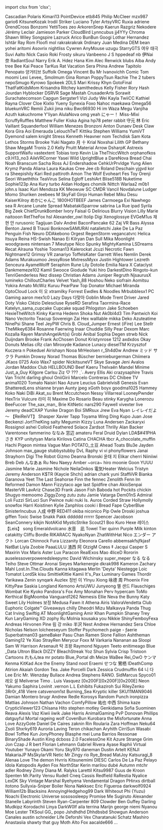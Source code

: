 ﻿import clsx from 'clsx';


<!-- Reminder that not only HTML chars have to be escaped, MDX chars also need to be (such as a space followed by an underscore). -->
<Patronelt k="0" ias="0" sp="0" >Cascadian</Patronelt> <Patronelt k="0" ias="1" sp="0" >Polaris</Patronelt> <Patronelt k="0" ias="1" sp="0" >Kimari13</Patronelt> <Patronelt k="0" ias="1" sp="0" >PointDevice</Patronelt> <Patronelt k="0" ias="1" sp="0" >etb845</Patronelt> 
<Patronelt k="0" ias="1" sp="0" >Philip McCleer</Patronelt> <Patronelt k="0" ias="1" sp="0" >mzx987</Patronelt> <Patronelt k="0" ias="0" sp="0" >gario6</Patronelt> <Patronelt k="0" ias="1" sp="0" >KitsuneKozak</Patronelt> <Patronelt k="0" ias="1" sp="0" >Irodil Striker</Patronelt> 
<Patronelt k="0" ias="1" sp="0" >Luciano Tyler</Patronelt> <Patronelt k="0" ias="1" sp="0" >ArtsyVRC</Patronelt> <Patronelt k="0" ias="0" sp="0" >Ruxia</Patronelt> <Patronelt k="0" ias="1" sp="0" >adriene</Patronelt> <Patronelt k="0" ias="0" sp="0" >OrendCross</Patronelt> 
<Patronelt k="0" ias="1" sp="0" >Bonzomi</Patronelt> <Patronelt k="0" ias="0" sp="0" >YettiToes</Patronelt> <Patronelt k="0" ias="0" sp="0" >zeo</Patronelt> <Patronelt k="0" ias="1" sp="0" >ArkorenSnep</Patronelt> <Patronelt k="0" ias="0" sp="0" >Kaerun</Patronelt> 
<Patronelt k="0" ias="1" sp="0" >Razgriz</Patronelt> <Patronelt k="0" ias="0" sp="0" >Nekodere</Patronelt> <Patronelt k="0" ias="1" sp="0" >Jérémy Leclair</Patronelt> <Patronelt k="0" ias="1" sp="0" >Jamieson Parker</Patronelt> <Patronelt k="0" ias="0" sp="0" >CloudBird</Patronelt> 
<Patronelt k="0" ias="0" sp="0" >Lynncubus</Patronelt> <Patronelt k="0" ias="1" sp="0" >jj4YYy</Patronelt> <Patronelt k="0" ias="0" sp="0" >Chroma</Patronelt> <Patronelt k="0" ias="1" sp="0" >Shawn Wiley</Patronelt> <Patronelt k="0" ias="1" sp="0" >Songspire</Patronelt> 
<Patronelt k="0" ias="1" sp="0" >Lazruck</Patronelt> <Patronelt k="0" ias="0" sp="0" >Arico</Patronelt> <Patronelt k="0" ias="1" sp="0" >BunBun</Patronelt> <Patronelt k="0" ias="1" sp="0" >Googi</Patronelt> <Patronelt k="0" ias="1" sp="0" >Lothar Hernandez</Patronelt> 
<Patronelt k="0" ias="1" sp="0" >Ishtãr</Patronelt> <Patronelt k="0" ias="1" sp="0" >Ray Rom</Patronelt> <Patronelt k="0" ias="0" sp="0" >Floofi</Patronelt> <Patronelt k="0" ias="1" sp="0" >mol</Patronelt> <Patronelt k="0" ias="1" sp="0" >rakrakrakrak</Patronelt> 
<Patronelt k="0" ias="1" sp="0" >0rdinary</Patronelt> <Patronelt k="0" ias="1" sp="0" >Juan Medina</Patronelt> <Patronelt k="0" ias="1" sp="0" >DEM bean</Patronelt> <Patronelt k="0" ias="1" sp="0" >yohei aritomi</Patronelt> <Patronelt k="0" ias="1" sp="0" >Asovrix</Patronelt> 
<Patronelt k="0" ias="1" sp="0" >nightliss</Patronelt> <Patronelt k="0" ias="0" sp="0" >Cywren</Patronelt> <Patronelt k="0" ias="1" sp="0" >AnyMouse</Patronelt> <Patronelt k="0" ias="1" sp="0" >uzugu</Patronelt> <Patronelt k="0" ias="1" sp="0" >StarryGTS</Patronelt> 
<Patronelt k="0" ias="1" sp="0" >여우 태극</Patronelt> <Patronelt k="0" ias="1" sp="0" >Suvi Aalto</Patronelt> <Patronelt k="0" ias="1" sp="0" >Nick</Patronelt> <Patronelt k="0" ias="1" sp="0" >Casio</Patronelt> <Patronelt k="0" ias="1" sp="0" >Roki</Patronelt> 
<Patronelt k="0" ias="0" sp="0" >Frosty</Patronelt> <Patronelt k="0" ias="1" sp="0" >sikuru</Patronelt> <Patronelt k="0" ias="1" sp="0" >Vanbeeno</Patronelt> <Patronelt k="0" ias="1" sp="0" >J S</Patronelt> <Patronelt k="0" ias="1" sp="0" >hppedeaf</Patronelt> 
<Patronelt k="0" ias="1" sp="0" >nb</Patronelt> <Patronelt k="0" ias="0" sp="0" >伊Nai 奈</Patronelt> <Patronelt k="0" ias="1" sp="0" >RadiantSoul</Patronelt> <Patronelt k="0" ias="1" sp="0" >Narry</Patronelt> <Patronelt k="0" ias="0" sp="0" >Erik A&#0046; Hdez</Patronelt> 
<Patronelt k="0" ias="1" sp="0" >Hana Kim</Patronelt> <Patronelt k="0" ias="1" sp="0" >Alec Renwick</Patronelt> <Patronelt k="0" ias="1" sp="0" >blubs</Patronelt> <Patronelt k="0" ias="1" sp="0" >Aiba</Patronelt> <Patronelt k="0" ias="1" sp="0" >Andy</Patronelt> 
<Patronelt k="0" ias="1" sp="0" >tree</Patronelt> <Patronelt k="0" ias="1" sp="0" >Bee</Patronelt> <Patronelt k="0" ias="0" sp="0" >Kai Peace</Patronelt> <Patronelt k="0" ias="1" sp="0" >TarKus</Patronelt> <Patronelt k="0" ias="1" sp="0" >Rat Vacation</Patronelt> 
<Patronelt k="0" ias="1" sp="0" >Sera Phina</Patronelt> <Patronelt k="0" ias="0" sp="0" >Andrew</Patronelt> <Patronelt k="0" ias="1" sp="0" >Tapitolo Penopato</Patronelt> <Patronelt k="0" ias="1" sp="0" >양거티브</Patronelt> <Patronelt k="0" ias="1" sp="0" >Suffolk</Patronelt> 
<Patronelt k="0" ias="1" sp="0" >Omega</Patronelt> <Patronelt k="0" ias="1" sp="0" >Vincent Bu</Patronelt> <Patronelt k="0" ias="1" sp="0" >Mr Ivanovichh</Patronelt> <Patronelt k="0" ias="1" sp="0" >Comic Tom</Patronelt> <Patronelt k="0" ias="1" sp="0" >moomi</Patronelt> 
<Patronelt k="0" ias="1" sp="0" >Lexi</Patronelt> <Patronelt k="0" ias="1" sp="0" >Levee&#0095;</Patronelt> <Patronelt k="0" ias="1" sp="0" >Smolmum</Patronelt> <Patronelt k="0" ias="1" sp="0" >Gina Roman</Patronelt> <Patronelt k="0" ias="0" sp="0" >PoppyTsun</Patronelt> 
<Patronelt k="0" ias="1" sp="0" >Rachie</Patronelt> <Patronelt k="0" ias="1" sp="0" >The 2 tubers</Patronelt> <Patronelt k="0" ias="1" sp="0" >nepoSmugo</Patronelt> <Patronelt k="0" ias="0" sp="0" >Kyrowo</Patronelt> <Patronelt k="0" ias="1" sp="0" >Spokeek</Patronelt> 
<Patronelt k="0" ias="1" sp="0" >2DLS</Patronelt> <Patronelt k="0" ias="1" sp="0" >Mari</Patronelt> <Patronelt k="0" ias="1" sp="0" >Krissy</Patronelt> <Patronelt k="0" ias="1" sp="0" >Khyn</Patronelt> <Patronelt k="0" ias="0" sp="0" >GotoFinal</Patronelt> 
<Patronelt k="0" ias="1" sp="0" >ThatFatKidsMom</Patronelt> <Patronelt k="0" ias="1" sp="0" >Krisandra Ritchey</Patronelt> <Patronelt k="0" ias="0" sp="0" >kamithedeus</Patronelt> <Patronelt k="0" ias="1" sp="0" >Kelly Fisher</Patronelt> <Patronelt k="0" ias="1" sp="0" >Rory</Patronelt> 
<Patronelt k="0" ias="1" sp="0" >Hash Jourdan</Patronelt> <Patronelt k="0" ias="1" sp="0" >Hyblocker</Patronelt> <Patronelt k="0" ias="1" sp="0" >DSRVR</Patronelt> <Patronelt k="0" ias="0" sp="0" >Sage Mastah</Patronelt> <Patronelt k="0" ias="1" sp="0" >CrusaderArts</Patronelt> 
<Patronelt k="0" ias="1" sp="0" >Sorawit Surachatecomson</Patronelt> <Patronelt k="0" ias="1" sp="0" >Capgun</Patronelt> <Patronelt k="0" ias="0" sp="0" >Sergster1</Patronelt> <Patronelt k="0" ias="1" sp="0" >Vizi</Patronelt> <Patronelt k="0" ias="0" sp="0" >Judy Wei</Patronelt> 
<Patronelt k="0" ias="1" sp="0" >Kayla</Patronelt> <Patronelt k="0" ias="1" sp="0" >TwiiCC</Patronelt> <Patronelt k="0" ias="1" sp="0" >Kathiel Rayna</Patronelt> <Patronelt k="0" ias="1" sp="0" >Clover Cloe</Patronelt> <Patronelt k="0" ias="1" sp="0" >Kixlio Yueny</Patronelt> 
<Patronelt k="0" ias="1" sp="0" >Synexia Foxo</Patronelt> <Patronelt k="0" ias="1" sp="0" >Nahoc</Patronelt> <Patronelt k="0" ias="1" sp="0" >maekawa</Patronelt> <Patronelt k="0" ias="1" sp="0" >Omega56</Patronelt> <Patronelt k="0" ias="1" sp="0" >bluekunVRC</Patronelt> 
<Patronelt k="0" ias="0" sp="0" >Remiii</Patronelt> <Patronelt k="0" ias="1" sp="0" >Zukii</Patronelt> <Patronelt k="0" ias="1" sp="0" >jima niku</Patronelt> <Patronelt k="0" ias="1" sp="0" >Bwc66930</Patronelt> <Patronelt k="0" ias="1" sp="0" >Hi im Waza</Patronelt> 
<Patronelt k="0" ias="1" sp="0" >Megu</Patronelt> <Patronelt k="0" ias="1" sp="0" >Vanjiha</Patronelt> <Patronelt k="0" ias="1" sp="0" >Azuth</Patronelt> <Patronelt k="0" ias="1" sp="0" >kakuchrome</Patronelt> <Patronelt k="0" ias="1" sp="0" >Y&#0039;liyan</Patronelt> 
<Patronelt k="0" ias="1" sp="0" >AlulaNova</Patronelt> <Patronelt k="0" ias="0" sp="0" >omg yeah</Patronelt> <Patronelt k="0" ias="1" sp="0" >にゃー！</Patronelt> <Patronelt k="0" ias="1" sp="0" >Miss&#0045;Mixi</Patronelt> <Patronelt k="0" ias="1" sp="0" >ScruffyRuffles</Patronelt> 
<Patronelt k="0" ias="0" sp="0" >Matthew Fuller</Patronelt> <Patronelt k="0" ias="1" sp="0" >Kiska Agina</Patronelt> <Patronelt k="0" ias="1" sp="0" >hp78</Patronelt> <Patronelt k="0" ias="1" sp="0" >peter rabbit</Patronelt> <Patronelt k="0" ias="1" sp="0" >守元 林</Patronelt> 
<Patronelt k="0" ias="0" sp="0" >Eric Vaillant</Patronelt> <Patronelt k="0" ias="1" sp="0" >Squanderfool</Patronelt> <Patronelt k="0" ias="0" sp="0" >William Menezes Bronzoni</Patronelt> <Patronelt k="0" ias="1" sp="0" >Anton Dunaev</Patronelt> <Patronelt k="0" ias="1" sp="0" >Desk Claw</Patronelt> 
<Patronelt k="0" ias="0" sp="0" >Kora Gira</Patronelt> <Patronelt k="0" ias="1" sp="0" >Aoi Emerauda</Patronelt> <Patronelt k="0" ias="1" sp="0" >LelouchTwT</Patronelt> <Patronelt k="0" ias="1" sp="0" >Kittiku</Patronelt> <Patronelt k="0" ias="1" sp="0" >Stephen Williams</Patronelt> 
<Patronelt k="0" ias="0" sp="0" >YumiVT</Patronelt> <Patronelt k="0" ias="0" sp="0" >Dyemond</Patronelt> <Patronelt k="0" ias="0" sp="0" >salem knight</Patronelt> <Patronelt k="0" ias="0" sp="0" >Stress</Patronelt> <Patronelt k="0" ias="1" sp="0" >Kenneth Heavner</Patronelt> 
<Patronelt k="0" ias="1" sp="0" >nom</Patronelt> <Patronelt k="0" ias="1" sp="0" >Techdisk</Patronelt> <Patronelt k="0" ias="0" sp="0" >Sam</Patronelt> <Patronelt k="0" ias="1" sp="0" >Kota</Patronelt> <Patronelt k="0" ias="0" sp="0" >Lethos Storms</Patronelt> 
<Patronelt k="0" ias="1" sp="0" >Brooke</Patronelt> <Patronelt k="0" ias="1" sp="0" >Yuki Nagato</Patronelt> <Patronelt k="0" ias="0" sp="0" >月 十</Patronelt> <Patronelt k="0" ias="0" sp="0" >Krial</Patronelt> <Patronelt k="0" ias="0" sp="0" >Noxshai</Patronelt> 
<Patronelt k="0" ias="0" sp="0" >Lilith GP</Patronelt> <Patronelt k="0" ias="1" sp="0" >Bethany Shaw</Patronelt> <Patronelt k="0" ias="1" sp="0" >MegaM</Patronelt> <Patronelt k="0" ias="0" sp="0" >Tronis 2&#0046;0</Patronelt> <Patronelt k="0" ias="1" sp="0" >Kelly Pruitt</Patronelt> 
<Patronelt k="0" ias="1" sp="0" >Material Arrow</Patronelt> <Patronelt k="0" ias="1" sp="0" >DsharpK</Patronelt> <Patronelt k="0" ias="0" sp="0" >Astrexis</Patronelt> <Patronelt k="0" ias="1" sp="0" >SupportWaifu</Patronelt> <Patronelt k="0" ias="0" sp="0" >vastextent</Patronelt> 
<Patronelt k="0" ias="1" sp="0" >Tobias torp</Patronelt> <Patronelt k="0" ias="1" sp="0" >Kevin</Patronelt> <Patronelt k="0" ias="0" sp="0" >Lia</Patronelt> <Patronelt k="0" ias="1" sp="0" >TheThiccWitch</Patronelt> <Patronelt k="0" ias="1" sp="0" >orphanofkos</Patronelt> 
<Patronelt k="0" ias="1" sp="0" >c9&#0046;H13&#0095;no3</Patronelt> <Patronelt k="0" ias="1" sp="0" >AileVRCorner</Patronelt> <Patronelt k="0" ias="1" sp="0" >Yasei Wild</Patronelt> <Patronelt k="0" ias="0" sp="0" >UprightBlue</Patronelt> <Patronelt k="0" ias="1" sp="0" >a</Patronelt> 
<Patronelt k="0" ias="1" sp="0" >DareNova</Patronelt> <Patronelt k="0" ias="1" sp="0" >Bread Chai</Patronelt> <Patronelt k="0" ias="0" sp="0" >Noah Branscum</Patronelt> <Patronelt k="0" ias="1" sp="0" >Sacha Ross</Patronelt> <Patronelt k="0" ias="0" sp="0" >AJ</Patronelt> 
<Patronelt k="0" ias="1" sp="0" >Endershadow</Patronelt> <Patronelt k="0" ias="1" sp="0" >CehkUrPrvldge</Patronelt> <Patronelt k="0" ias="0" sp="0" >Yung Alien</Patronelt> <Patronelt k="0" ias="1" sp="0" >Krymz Panda</Patronelt> <Patronelt k="0" ias="1" sp="0" >Aliana</Patronelt> 
<Patronelt k="0" ias="0" sp="0" >Laura Kaukas</Patronelt> <Patronelt k="0" ias="0" sp="0" >Cree Jee</Patronelt> <Patronelt k="0" ias="1" sp="0" >cb</Patronelt> <Patronelt k="0" ias="1" sp="0" >Roland Deschain</Patronelt> <Patronelt k="0" ias="0" sp="0" >yjgvd</Patronelt> 
<Patronelt k="0" ias="0" sp="0" >kor ra</Patronelt> <Patronelt k="0" ias="1" sp="0" >Sheepishily</Patronelt> <Patronelt k="0" ias="1" sp="0" >Kari Red</Patronelt> <Patronelt k="0" ias="0" sp="0" >pattiroth</Patronelt> <Patronelt k="0" ias="1" sp="0" >Amon The Wolf</Patronelt> 
<Patronelt k="0" ias="1" sp="0" >Evoheart</Patronelt> <Patronelt k="0" ias="1" sp="0" >Fes Toy</Patronelt> <Patronelt k="0" ias="0" sp="0" >Orenji</Patronelt> <Patronelt k="0" ias="0" sp="0" >Seori</Patronelt> <Patronelt k="0" ias="0" sp="0" >Wraeththix</Patronelt> 
<Patronelt k="0" ias="0" sp="0" >TeaVirus</Patronelt> <Patronelt k="0" ias="1" sp="0" >Selina Egloff</Patronelt> <Patronelt k="0" ias="0" sp="0" >LeshiArt</Patronelt> <Patronelt k="0" ias="1" sp="0" >Blise518B</Patronelt> <Patronelt k="0" ias="0" sp="0" >Nuketime</Patronelt> 
<Patronelt k="0" ias="1" sp="0" >Sophie123p</Patronelt> <Patronelt k="0" ias="1" sp="0" >Ana Kury</Patronelt> <Patronelt k="0" ias="1" sp="0" >turbo</Patronelt> <Patronelt k="0" ias="1" sp="0" >Aidan Hodges</Patronelt> <Patronelt k="0" ias="1" sp="0" >chomilk</Patronelt> 
<Patronelt k="0" ias="1" sp="0" >Nittch</Patronelt> <Patronelt k="0" ias="0" sp="0" >Warlaa2</Patronelt> <Patronelt k="0" ias="0" sp="0" >m0b1</Patronelt> <Patronelt k="0" ias="1" sp="0" >john&#0046;s</Patronelt> <Patronelt k="0" ias="1" sp="0" >Isaac Kuri Mendoza</Patronelt> 
<Patronelt k="0" ias="0" sp="0" >KK</Patronelt> <Patronelt k="0" ias="0" sp="0" >Meowuw SC</Patronelt> <Patronelt k="0" ias="1" sp="0" >CMDR Vancil</Patronelt> <Patronelt k="0" ias="1" sp="0" >Novdalune</Patronelt> <Patronelt k="0" ias="1" sp="0" >Ludger</Patronelt> 
<Patronelt k="0" ias="1" sp="0" >Momo Shuriken</Patronelt> <Patronelt k="0" ias="0" sp="0" >zeebees</Patronelt> <Patronelt k="0" ias="1" sp="0" >M</Patronelt> <Patronelt k="0" ias="1" sp="0" >SkyFall</Patronelt> <Patronelt k="0" ias="1" sp="0" >Ginjo</Patronelt> 
<Patronelt k="0" ias="1" sp="0" >Human Rebel</Patronelt> <Patronelt k="0" ias="1" sp="0" >Miku Desu</Patronelt> <Patronelt k="0" ias="1" sp="0" >KaiserKilroy</Patronelt> <Patronelt k="0" ias="0" sp="0" >めかにゃんこ</Patronelt> <Patronelt k="0" ias="0" sp="0" >1800HOTBEEF</Patronelt> 
<Patronelt k="0" ias="1" sp="0" >James Carmoega</Patronelt> <Patronelt k="0" ias="1" sp="0" >Exi Nawhego</Patronelt> <Patronelt k="0" ias="1" sp="0" >sea R</Patronelt> <Patronelt k="0" ias="0" sp="0" >Arcane</Patronelt> <Patronelt k="0" ias="1" sp="0" >Lunate Spread</Patronelt> 
<Patronelt k="0" ias="1" sp="0" >MabatakiSparrow</Patronelt> <Patronelt k="0" ias="1" sp="0" >sabrina La Rue</Patronelt> <Patronelt k="0" ias="1" sp="0" >ipad</Patronelt> <Patronelt k="0" ias="1" sp="0" >Syrila</Patronelt> <Patronelt k="0" ias="1" sp="0" >Big Zeek</Patronelt> 
<Patronelt k="0" ias="1" sp="0" >ChiefDrunkBomber</Patronelt> <Patronelt k="0" ias="1" sp="0" >Ivory</Patronelt> <Patronelt k="0" ias="0" sp="0" >Faisal G</Patronelt> <Patronelt k="0" ias="1" sp="0" >Delirious</Patronelt> <Patronelt k="0" ias="1" sp="0" >Blurry Vision</Patronelt> 
<Patronelt k="0" ias="0" sp="0" >Lilly Marie</Patronelt> <Patronelt k="0" ias="1" sp="0" >naitooon</Patronelt> <Patronelt k="0" ias="1" sp="0" >RetTheFox</Patronelt> <Patronelt k="0" ias="1" sp="0" >hsl</Patronelt> <Patronelt k="0" ias="1" sp="0" >Alexander&#0095;owl</Patronelt> 
<Patronelt k="0" ias="0" sp="0" >Itolip</Patronelt> <Patronelt k="0" ias="1" sp="0" >Digi</Patronelt> <Patronelt k="0" ias="1" sp="0" >Xenoglossye</Patronelt> <Patronelt k="0" ias="0" sp="0" >EVGeM1us</Patronelt> <Patronelt k="0" ias="1" sp="0" >재현 안</Patronelt> 
<Patronelt k="0" ias="1" sp="0" >rurusonic</Patronelt> <Patronelt k="0" ias="1" sp="0" >Tagijuan</Patronelt> <Patronelt k="0" ias="0" sp="0" >Dalv Andrei</Patronelt> <Patronelt k="0" ias="1" sp="0" >BaconPancake 62</Patronelt> <Patronelt k="0" ias="0" sp="0" >Zaj VR</Patronelt> 
<Patronelt k="0" ias="1" sp="0" >Bass</Patronelt> <Patronelt k="0" ias="1" sp="0" >Alyssa Benton</Patronelt> <Patronelt k="0" ias="1" sp="0" >Jared B Trausi</Patronelt> <Patronelt k="0" ias="1" sp="0" >BonknowSAMURAI</Patronelt> <Patronelt k="0" ias="0" sp="0" >natalietchi</Patronelt> 
<Patronelt k="0" ias="1" sp="0" >Jake De La Paz</Patronelt> <Patronelt k="0" ias="1" sp="0" >Penguin Fish</Patronelt> <Patronelt k="0" ias="1" sp="0" >Neuro</Patronelt> <Patronelt k="0" ias="1" sp="0" >DDAkebono</Patronelt> <Patronelt k="0" ias="0" sp="0" >Orgest</Patronelt> 
<Patronelt k="0" ias="1" sp="0" >RegenStorm</Patronelt> <Patronelt k="0" ias="1" sp="0" >vegancatvrc</Patronelt> <Patronelt k="0" ias="1" sp="0" >Helica Itsuya</Patronelt> <Patronelt k="0" ias="0" sp="0" >Reina</Patronelt> <Patronelt k="0" ias="0" sp="0" >HS&#0045;Swish</Patronelt> 
<Patronelt k="0" ias="0" sp="0" >Nanao Ei</Patronelt> <Patronelt k="0" ias="1" sp="0" >Kilryan</Patronelt> <Patronelt k="0" ias="0" sp="0" >Dan Sull</Patronelt> <Patronelt k="0" ias="1" sp="0" >Mika Moonlight</Patronelt> <Patronelt k="0" ias="0" sp="0" >woodgraves</Patronelt> 
<Patronelt k="0" ias="1" sp="0" >nintensan 7</Patronelt> <Patronelt k="0" ias="0" sp="0" >Mieutype Nico</Patronelt> <Patronelt k="0" ias="0" sp="0" >Spunky</Patronelt> <Patronelt k="0" ias="1" sp="0" >MightyKamina</Patronelt> <Patronelt k="0" ias="1" sp="0" >LSDreams</Patronelt> 
<Patronelt k="0" ias="0" sp="0" >Recat</Patronelt> <Patronelt k="0" ias="1" sp="0" >Alrauna</Patronelt> <Patronelt k="0" ias="1" sp="0" >Yoshie</Patronelt> <Patronelt k="0" ias="1" sp="0" >Tooman13</Patronelt> <Patronelt k="0" ias="1" sp="0" >Kalerockat</Patronelt> 
<Patronelt k="0" ias="1" sp="0" >Jcuzi</Patronelt> <Patronelt k="0" ias="1" sp="0" >Necrotic Fawn</Patronelt> <Patronelt k="0" ias="1" sp="0" >Nightmare12</Patronelt> <Patronelt k="0" ias="1" sp="0" >Grimsy VR</Patronelt> <Patronelt k="0" ias="1" sp="0" >zanariyo</Patronelt> 
<Patronelt k="0" ias="1" sp="0" >ToffelsKater</Patronelt> <Patronelt k="0" ias="0" sp="0" >Garrett Wies</Patronelt> <Patronelt k="0" ias="1" sp="0" >Nemlin</Patronelt> <Patronelt k="0" ias="1" sp="0" >Derek Adams</Patronelt> <Patronelt k="0" ias="1" sp="0" >Murakuumoo</Patronelt> 
<Patronelt k="0" ias="0" sp="0" >JessyRose</Patronelt> <Patronelt k="0" ias="0" sp="0" >MxtressMyxx</Patronelt> <Patronelt k="0" ias="1" sp="0" >Justin Hightower</Patronelt> <Patronelt k="0" ias="0" sp="0" >Lezreth Senceura</Patronelt> <Patronelt k="0" ias="1" sp="0" >AyameWolff</Patronelt> 
<Patronelt k="0" ias="0" sp="0" >Seraphim Rune</Patronelt> <Patronelt k="0" ias="0" sp="0" >Lily</Patronelt> <Patronelt k="0" ias="1" sp="0" >Dotolie</Patronelt> <Patronelt k="0" ias="1" sp="0" >Emilia</Patronelt> <Patronelt k="0" ias="1" sp="0" >Nara X</Patronelt> 
<Patronelt k="0" ias="1" sp="0" >Cataclyst</Patronelt> <Patronelt k="0" ias="0" sp="0" >Dankmemeze102 Kamil</Patronelt> <Patronelt k="0" ias="1" sp="0" >Swooce</Patronelt> <Patronelt k="0" ias="0" sp="0" >Giodude</Patronelt> <Patronelt k="0" ias="1" sp="0" >Yuki hiro</Patronelt> 
<Patronelt k="0" ias="1" sp="0" >DarkestDino</Patronelt> <Patronelt k="0" ias="1" sp="0" >Ringoto&#0045;kun</Patronelt> <Patronelt k="0" ias="1" sp="0" >TenriGenderless</Patronelt> <Patronelt k="0" ias="1" sp="0" >Nez</Patronelt> <Patronelt k="0" ias="0" sp="0" >dissep</Patronelt> 
<Patronelt k="0" ias="1" sp="0" >Christian Adams</Patronelt> <Patronelt k="0" ias="0" sp="0" >Juniper Regruth</Patronelt> <Patronelt k="0" ias="0" sp="0" >NjsaurusX</Patronelt> <Patronelt k="0" ias="1" sp="0" >lumineko</Patronelt> <Patronelt k="0" ias="1" sp="0" >ChilloutCharles</Patronelt> 
<Patronelt k="0" ias="0" sp="0" >Velvet</Patronelt> <Patronelt k="0" ias="1" sp="0" >Yash&#0095;88</Patronelt> <Patronelt k="0" ias="0" sp="0" >Hoshou Neko</Patronelt> <Patronelt k="0" ias="0" sp="0" >siofrain</Patronelt> <Patronelt k="0" ias="1" sp="0" >Aomitsu</Patronelt> 
<Patronelt k="0" ias="0" sp="0" >Yokira Amato</Patronelt> <Patronelt k="0" ias="1" sp="0" >McWiz</Patronelt> <Patronelt k="0" ias="1" sp="0" >Kuruu</Patronelt> <Patronelt k="0" ias="1" sp="0" >PearPaw</Patronelt> <Patronelt k="0" ias="0" sp="0" >Top Donator</Patronelt> 
<Patronelt k="0" ias="1" sp="0" >Michael Miranda</Patronelt> <Patronelt k="0" ias="0" sp="0" >OptoCloud</Patronelt> <Patronelt k="0" ias="1" sp="0" >Lock</Patronelt> <Patronelt k="0" ias="1" sp="0" >이 오</Patronelt> <Patronelt k="0" ias="0" sp="0" >xtramilky</Patronelt> 
<Patronelt k="0" ias="0" sp="0" >Forrest</Patronelt> <Patronelt k="0" ias="1" sp="0" >Ewdles &#0038; Noodles</Patronelt> <Patronelt k="0" ias="1" sp="0" >Mrbubblesx1 PC Gaming</Patronelt> <Patronelt k="0" ias="1" sp="0" >aaron</Patronelt> <Patronelt k="0" ias="0" sp="0" >mex1c0</Patronelt> 
<Patronelt k="0" ias="1" sp="0" >Lazy Days</Patronelt> <Patronelt k="0" ias="1" sp="0" >다맞아</Patronelt> <Patronelt k="0" ias="0" sp="0" >Goblin Mode</Patronelt> <Patronelt k="0" ias="0" sp="0" >Trent Driver</Patronelt> <Patronelt k="0" ias="0" sp="0" >Jared Doty</Patronelt> 
<Patronelt k="0" ias="1" sp="0" >Visko</Patronelt> <Patronelt k="0" ias="0" sp="0" >Clézio Delescluse</Patronelt> <Patronelt k="0" ias="0" sp="0" >RyseRD</Patronelt> <Patronelt k="0" ias="0" sp="0" >Serafina Taormina&#0045;Race</Patronelt> <Patronelt k="0" ias="1" sp="0" >Katelyn&#0095;sama&#0095;cupcake Cupcake squad</Patronelt> 
<Patronelt k="0" ias="0" sp="0" >Phlogston</Patronelt> <Patronelt k="0" ias="0" sp="0" >Jake Schoeben</Patronelt> <Patronelt k="0" ias="0" sp="0" >HexieTheWitch</Patronelt> <Patronelt k="0" ias="1" sp="0" >Kinky Karma</Patronelt> <Patronelt k="0" ias="0" sp="0" >Hedenn</Patronelt> 
<Patronelt k="0" ias="1" sp="0" >Shoka Nut</Patronelt> <Patronelt k="0" ias="0" sp="0" >Ak0bl4d3</Patronelt> <Patronelt k="0" ias="1" sp="0" >Tim Pantwich</Patronelt> <Patronelt k="0" ias="1" sp="0" >Koi Nano</Patronelt> <Patronelt k="0" ias="0" sp="0" >Vectorito</Patronelt> 
<Patronelt k="0" ias="0" sp="0" >Teacup Sovereign</Patronelt> <Patronelt k="0" ias="1" sp="0" >Zai Hex</Patronelt> <Patronelt k="0" ias="0" sp="0" >walllable</Patronelt> <Patronelt k="0" ias="0" sp="0" >mikka</Patronelt> <Patronelt k="0" ias="1" sp="0" >Deko</Patronelt> 
<Patronelt k="0" ias="1" sp="0" >Azuteatime</Patronelt> <Patronelt k="0" ias="0" sp="0" >NinePsi</Patronelt> <Patronelt k="0" ias="1" sp="0" >Shane Teel</Patronelt> <Patronelt k="0" ias="1" sp="0" >JeyPW</Patronelt> <Patronelt k="0" ias="1" sp="0" >Chris B&#0046;</Patronelt> 
<Patronelt k="0" ias="1" sp="0" >Cloud&#0095;Jumper</Patronelt> <Patronelt k="0" ias="1" sp="0" >Ernest &#0040;iFire&#0041; Lee</Patronelt> <Patronelt k="0" ias="0" sp="0" >Stellr</Patronelt> <Patronelt k="0" ias="1" sp="0" >TheMikey6384</Patronelt> <Patronelt k="0" ias="0" sp="0" >Rosanne Faerwing</Patronelt> 
<Patronelt k="0" ias="1" sp="0" >Inaar</Patronelt> <Patronelt k="0" ias="0" sp="0" >Chuddie</Patronelt> <Patronelt k="0" ias="0" sp="0" >Silly Pear</Patronelt> <Patronelt k="0" ias="0" sp="0" >Dexom</Patronelt> <Patronelt k="0" ias="0" sp="0" >Marc Kozalla</Patronelt> 
<Patronelt k="0" ias="0" sp="0" >Rayen</Patronelt> <Patronelt k="0" ias="1" sp="0" >MarshAngelArt&#0040;s&#0041;</Patronelt> <Patronelt k="0" ias="0" sp="0" >Grobi</Patronelt> <Patronelt k="0" ias="1" sp="0" >Anibal</Patronelt> <Patronelt k="0" ias="0" sp="0" >Sophia</Patronelt> 
<Patronelt k="0" ias="0" sp="0" >Degen</Patronelt> <Patronelt k="0" ias="0" sp="0" >strwb</Patronelt> <Patronelt k="0" ias="0" sp="0" >Nick Duijndam</Patronelt> <Patronelt k="0" ias="0" sp="0" >Brooke</Patronelt> <Patronelt k="0" ias="0" sp="0" >Frank</Patronelt> 
<Patronelt k="0" ias="1" sp="0" >AcChosen</Patronelt> <Patronelt k="0" ias="1" sp="0" >Donut</Patronelt> <Patronelt k="0" ias="0" sp="0" >Kristynrose 1212</Patronelt> <Patronelt k="0" ias="0" sp="0" >axdxdos</Patronelt> <Patronelt k="0" ias="0" sp="0" >Okay Donuts</Patronelt> 
<Patronelt k="0" ias="0" sp="0" >Melias</Patronelt> <Patronelt k="0" ias="0" sp="0" >cRz clan</Patronelt> <Patronelt k="0" ias="0" sp="0" >Miroxyde</Patronelt> <Patronelt k="0" ias="1" sp="0" >Kadance Lunacy</Patronelt> <Patronelt k="0" ias="0" sp="0" >dieselTM</Patronelt> 
<Patronelt k="0" ias="0" sp="0" >Krzysztof Kuczera</Patronelt> <Patronelt k="0" ias="1" sp="0" >n</Patronelt> <Patronelt k="0" ias="1" sp="0" >Pokeduel</Patronelt> <Patronelt k="0" ias="0" sp="0" >Airishayn</Patronelt> <Patronelt k="0" ias="0" sp="0" >Nooa</Patronelt> 
<Patronelt k="0" ias="0" sp="0" >MrHeolsen</Patronelt> <Patronelt k="0" ias="0" sp="0" >r&#0095;Sh4d0w</Patronelt> <Patronelt k="0" ias="1" sp="0" >Andrew</Patronelt> <Patronelt k="0" ias="1" sp="0" >ミッド サクラ</Patronelt> <Patronelt k="0" ias="1" sp="0" >Pumkin</Patronelt> 
<Patronelt k="0" ias="1" sp="0" >Drowsy</Patronelt> <Patronelt k="0" ias="0" sp="0" >Norad</Patronelt> <Patronelt k="0" ias="1" sp="0" >Thomas Büscher</Patronelt> <Patronelt k="0" ias="0" sp="0" >bernieburgerman</Patronelt> <Patronelt k="0" ias="0" sp="0" >Chiimera</Patronelt> 
<Patronelt k="0" ias="0" sp="0" >JKaos 0725</Patronelt> <Patronelt k="0" ias="0" sp="0" >Axio</Patronelt> <Patronelt k="0" ias="0" sp="0" >Wax7</Patronelt> <Patronelt k="0" ias="0" sp="0" >spider</Patronelt> <Patronelt k="0" ias="0" sp="0" >NickitsuneVT</Patronelt> 
<Patronelt k="0" ias="1" sp="0" >Skye Savage</Patronelt> <Patronelt k="0" ias="0" sp="0" >Jeni Avalos</Patronelt> <Patronelt k="0" ias="0" sp="0" >Jordan Maddox</Patronelt> <Patronelt k="0" ias="0" sp="0" >Club HELLBOUND</Patronelt> <Patronelt k="0" ias="1" sp="0" >Beef Kaeru</Patronelt> 
<Patronelt k="0" ias="1" sp="0" >Thelvaën Mandel</Patronelt> <Patronelt k="0" ias="0" sp="0" >Minime</Patronelt> <Patronelt k="0" ias="0" sp="0" >Just&#0095;a&#0095;Guy</Patronelt> <Patronelt k="0" ias="0" sp="0" >Kilgore</Patronelt> <Patronelt k="0" ias="1" sp="0" >Carlsu</Patronelt> 
<Patronelt k="0" ias="0" sp="0" >Ziz</Patronelt> <Patronelt k="0" ias="1" sp="0" >♡ &#0063;&#0063;&#0063; ˎˊ˗</Patronelt> <Patronelt k="0" ias="0" sp="0" >Avery Ellis</Patronelt> <Patronelt k="0" ias="1" sp="0" >Aki</Patronelt> <Patronelt k="0" ias="1" sp="0" >crazysaphire</Patronelt> 
<Patronelt k="0" ias="1" sp="0" >Travis Van Tricht</Patronelt> <Patronelt k="0" ias="1" sp="0" >darling ghoul</Patronelt> <Patronelt k="0" ias="0" sp="0" >OniiGirii</Patronelt> <Patronelt k="0" ias="0" sp="0" >Marcelo Contreras</Patronelt> <Patronelt k="0" ias="0" sp="0" >DC</Patronelt> 
<Patronelt k="0" ias="0" sp="0" >Chibee TV</Patronelt> <Patronelt k="0" ias="0" sp="0" >anima1020</Patronelt> <Patronelt k="0" ias="0" sp="0" >Tomato</Patronelt> <Patronelt k="0" ias="1" sp="0" >Naisiri Nao</Patronelt> <Patronelt k="0" ias="1" sp="0" >Azure</Patronelt> 
<Patronelt k="0" ias="0" sp="0" >Leucius</Patronelt> <Patronelt k="0" ias="1" sp="0" >Gabrielvis8</Patronelt> <Patronelt k="0" ias="1" sp="0" >Genesis Evan</Patronelt> <Patronelt k="0" ias="0" sp="0" >ShatteredLens</Patronelt> <Patronelt k="0" ias="0" sp="0" >shianne bryan</Patronelt> 
<Patronelt k="0" ias="0" sp="0" >Aunty jpeg</Patronelt> <Patronelt k="0" ias="0" sp="0" >xGoth boyx</Patronelt> <Patronelt k="0" ias="0" sp="0" >goodma1025</Patronelt> <Patronelt k="0" ias="0" sp="0" >Hammey</Patronelt> <Patronelt k="0" ias="1" sp="0" >Koko Naki</Patronelt> 
<Patronelt k="0" ias="0" sp="0" >DiBi</Patronelt> <Patronelt k="0" ias="0" sp="0" >Akat&#0095;su</Patronelt> <Patronelt k="0" ias="0" sp="0" >Brent Mccutcheon</Patronelt> <Patronelt k="0" ias="1" sp="0" >Nessy Villarreal</Patronelt> <Patronelt k="0" ias="1" sp="0" >LooneyPwnder</Patronelt> 
<Patronelt k="0" ias="0" sp="0" >HexTrix</Patronelt> <Patronelt k="0" ias="0" sp="0" >Vulcure</Patronelt> <Patronelt k="0" ias="0" sp="0" >라미 히</Patronelt> <Patronelt k="0" ias="0" sp="0" >Maxime Do Rosario</Patronelt> <Patronelt k="0" ias="0" sp="0" >Beau</Patronelt> 
<Patronelt k="0" ias="1" sp="0" >stinky</Patronelt> <Patronelt k="0" ias="1" sp="0" >Karygha</Patronelt> <Patronelt k="0" ias="0" sp="0" >Lonerozu</Patronelt> <Patronelt k="0" ias="0" sp="0" >BeeFuccer</Patronelt> <Patronelt k="0" ias="1" sp="0" >The&#0095;sax&#0095;man&#0095;</Patronelt> 
<Patronelt k="0" ias="1" sp="0" >Brie</Patronelt> <Patronelt k="0" ias="0" sp="0" >KitNetic</Patronelt> <Patronelt k="0" ias="1" sp="0" >nars290</Patronelt> <Patronelt k="0" ias="1" sp="0" >Faywell</Patronelt> <Patronelt k="0" ias="0" sp="0" >vivexter live</Patronelt> 
<Patronelt k="0" ias="1" sp="0" >Jeremy</Patronelt> <Patronelt k="0" ias="0" sp="0" >deadCXAP</Patronelt> <Patronelt k="0" ias="1" sp="0" >Yunike</Patronelt> <Patronelt k="0" ias="0" sp="0" >Dragon Boi</Patronelt> <Patronelt k="0" ias="0" sp="0" >SMRsux Jrew</Patronelt> 
<Patronelt k="0" ias="1" sp="0" >Eva Nyan</Patronelt> <Patronelt k="0" ias="1" sp="0" >レイレイだよ～ 【ReiReiVT】</Patronelt> <Patronelt k="0" ias="1" sp="0" >Shasper</Patronelt> <Patronelt k="0" ias="1" sp="0" >Xavier Tapp</Patronelt> <Patronelt k="0" ias="1" sp="0" >Toyama</Patronelt> 
<Patronelt k="0" ias="1" sp="0" >Wing Ding</Patronelt> <Patronelt k="0" ias="0" sp="0" >Kupo</Patronelt> <Patronelt k="0" ias="0" sp="0" >Juan Jose</Patronelt> <Patronelt k="0" ias="1" sp="0" >Beckenzi</Patronelt> <Patronelt k="0" ias="1" sp="0" >JortTheKing</Patronelt> 
<Patronelt k="0" ias="0" sp="0" >salty</Patronelt> <Patronelt k="0" ias="1" sp="0" >Megumin</Patronelt> <Patronelt k="0" ias="0" sp="0" >Kizzy</Patronelt> <Patronelt k="0" ias="0" sp="0" >Luna Andersen</Patronelt> <Patronelt k="0" ias="0" sp="0" >Zackaryxi Rossignol</Patronelt> 
<Patronelt k="0" ias="0" sp="0" >ashei</Patronelt> <Patronelt k="0" ias="0" sp="0" >Colloid</Patronelt> <Patronelt k="0" ias="0" sp="0" >Feathered Solace</Patronelt> <Patronelt k="0" ias="1" sp="0" >Zardsot</Patronelt> <Patronelt k="0" ias="0" sp="0" >Thrilly</Patronelt> 
<Patronelt k="0" ias="1" sp="0" >Alan Backer</Patronelt> <Patronelt k="0" ias="0" sp="0" >Varentonex</Patronelt> <Patronelt k="0" ias="0" sp="0" >fammerino</Patronelt> <Patronelt k="0" ias="1" sp="0" >ななみ 窓辺</Patronelt> <Patronelt k="0" ias="0" sp="0" >amateru</Patronelt> 
<Patronelt k="0" ias="1" sp="0" >Feral Druid</Patronelt> <Patronelt k="0" ias="0" sp="0" >Dylan</Patronelt> <Patronelt k="0" ias="1" sp="0" >LDA&#0036;&#0035;41PHA</Patronelt> <Patronelt k="0" ias="1" sp="0" >さき</Patronelt> <Patronelt k="0" ias="0" sp="0" >KYP</Patronelt> 
<Patronelt k="0" ias="0" sp="0" >unitytyan</Patronelt> <Patronelt k="0" ias="0" sp="0" >Maria Kirilova</Patronelt> <Patronelt k="0" ias="0" sp="0" >Catina</Patronelt> <Patronelt k="0" ias="0" sp="0" >CHACHA</Patronelt> <Patronelt k="0" ias="1" sp="0" >tbcr</Patronelt> 
<Patronelt k="0" ias="1" sp="0" >A&#0095;chocolate&#0095;muffin</Patronelt> <Patronelt k="0" ias="1" sp="0" >Hachi Pigeon</Patronelt> <Patronelt k="0" ias="0" sp="0" >mintea</Patronelt> <Patronelt k="0" ias="1" sp="0" >Vague Man</Patronelt> <Patronelt k="0" ias="0" sp="0" >POTATO&#0095;土豆</Patronelt> 
<Patronelt k="0" ias="1" sp="0" >Ahead</Patronelt> <Patronelt k="0" ias="0" sp="0" >Toats</Patronelt> <Patronelt k="0" ias="1" sp="0" >Blu3e</Patronelt> <Patronelt k="0" ias="0" sp="0" >Jayden Johnson</Patronelt> <Patronelt k="0" ias="0" sp="0" >max&#0095;gauge</Patronelt> 
<Patronelt k="0" ias="0" sp="0" >stubbystubby</Patronelt> <Patronelt k="0" ias="0" sp="0" >DvL Raphy</Patronelt> <Patronelt k="0" ias="0" sp="0" >vi vi</Patronelt> <Patronelt k="0" ias="0" sp="0" >phonyflowers</Patronelt> <Patronelt k="0" ias="0" sp="0" >Janai Strayhorn</Patronelt> 
<Patronelt k="0" ias="0" sp="0" >Digi The Robot</Patronelt> <Patronelt k="0" ias="0" sp="0" >Gizmo</Patronelt> <Patronelt k="0" ias="0" sp="0" >Deanna Bronski</Patronelt> <Patronelt k="0" ias="0" sp="0" >윤태 지</Patronelt> <Patronelt k="0" ias="1" sp="0" >Elikar</Patronelt> 
<Patronelt k="0" ias="0" sp="0" >cherri</Patronelt> <Patronelt k="0" ias="0" sp="0" >Niiniiwi</Patronelt> <Patronelt k="0" ias="0" sp="0" >Breb Deb</Patronelt> <Patronelt k="0" ias="1" sp="0" >んなあぁ</Patronelt> <Patronelt k="0" ias="1" sp="0" >Ru Neu</Patronelt> 
<Patronelt k="0" ias="0" sp="0" >Naeyy</Patronelt> <Patronelt k="0" ias="0" sp="0" >Amber</Patronelt> <Patronelt k="0" ias="1" sp="0" >&#0126;orca&#0126;</Patronelt> <Patronelt k="0" ias="0" sp="0" >hiro</Patronelt> <Patronelt k="0" ias="1" sp="0" >moonie</Patronelt> 
<Patronelt k="0" ias="1" sp="0" >Goon</Patronelt> <Patronelt k="0" ias="0" sp="0" >YUUU</Patronelt> <Patronelt k="0" ias="1" sp="0" >Jasmine Marie</Patronelt> <Patronelt k="0" ias="0" sp="0" >Jasmine Nichole</Patronelt> <Patronelt k="0" ias="1" sp="0" >NeilaOnkos</Patronelt> 
<Patronelt k="0" ias="0" sp="0" >電気Heater</Patronelt> <Patronelt k="0" ias="1" sp="0" >Welcius</Patronelt> <Patronelt k="0" ias="0" sp="0" >Tristyn</Patronelt> <Patronelt k="0" ias="1" sp="0" >Jeremy Anderson</Patronelt> <Patronelt k="0" ias="1" sp="0" >K&#0036;TR &#0040;Kaycie Shchi&#0041;</Patronelt> 
<Patronelt k="0" ias="0" sp="0" >adrian chark</Patronelt> <Patronelt k="0" ias="1" sp="0" >yuni</Patronelt> <Patronelt k="0" ias="0" sp="0" >StaffiiVR</Patronelt> <Patronelt k="0" ias="1" sp="0" >Bianka Garanova</Patronelt> <Patronelt k="0" ias="1" sp="0" >Yeet</Patronelt> 
<Patronelt k="0" ias="1" sp="0" >The Last Seahorse</Patronelt> <Patronelt k="0" ias="1" sp="0" >Finn the fennec</Patronelt> <Patronelt k="0" ias="0" sp="0" >Zenolith</Patronelt> <Patronelt k="0" ias="0" sp="0" >Fenn</Patronelt> <Patronelt k="0" ias="1" sp="0" >Im Reformed</Patronelt> 
<Patronelt k="0" ias="0" sp="0" >Damon Mann</Patronelt> <Patronelt k="0" ias="0" sp="0" >Fizzytaco</Patronelt> <Patronelt k="0" ias="0" sp="0" >age last</Patronelt> <Patronelt k="0" ias="0" sp="0" >Spidfire chan</Patronelt> <Patronelt k="0" ias="1" sp="0" >AkioSenpai</Patronelt> 
<Patronelt k="0" ias="0" sp="0" >MasterVR</Patronelt> <Patronelt k="0" ias="1" sp="0" >LavAriz</Patronelt> <Patronelt k="0" ias="0" sp="0" >Chase3D</Patronelt> <Patronelt k="0" ias="0" sp="0" >Frank</Patronelt> <Patronelt k="0" ias="1" sp="0" >Jason Fish</Patronelt> 
<Patronelt k="0" ias="0" sp="0" >Baboda</Patronelt> <Patronelt k="0" ias="0" sp="0" >hot Pockits chickin</Patronelt> <Patronelt k="0" ias="0" sp="0" >Shugyo</Patronelt> <Patronelt k="0" ias="0" sp="0" >memoomo</Patronelt> <Patronelt k="0" ias="0" sp="0" >ZiggyZong</Patronelt> 
<Patronelt k="0" ias="0" sp="0" >zutu zutu</Patronelt> <Patronelt k="0" ias="0" sp="0" >Jamie Vatarga</Patronelt> <Patronelt k="0" ias="0" sp="0" >Dem01nS</Patronelt> <Patronelt k="0" ias="0" sp="0" >Admiral Loli</Patronelt> <Patronelt k="0" ias="1" sp="0" >Fuzzi</Patronelt> 
<Patronelt k="0" ias="0" sp="0" >SirLuci</Patronelt> <Patronelt k="0" ias="0" sp="0" >Sun Pwince</Patronelt> <Patronelt k="0" ias="1" sp="0" >nuki nuki</Patronelt> <Patronelt k="0" ias="0" sp="0" >Is&#0046;</Patronelt> <Patronelt k="0" ias="0" sp="0" >Auros</Patronelt> 
<Patronelt k="0" ias="0" sp="0" >Corded Straw</Patronelt> <Patronelt k="0" ias="0" sp="0" >Hollymolly</Patronelt> <Patronelt k="0" ias="0" sp="0" >snowfox</Patronelt> <Patronelt k="0" ias="0" sp="0" >Harri Koistinen</Patronelt> <Patronelt k="0" ias="1" sp="0" >Kylie</Patronelt> 
<Patronelt k="0" ias="0" sp="0" >Zanphlos</Patronelt> <Patronelt k="0" ias="0" sp="0" >cooki i</Patronelt> <Patronelt k="0" ias="0" sp="0" >Bread</Patronelt> <Patronelt k="0" ias="1" sp="0" >Fape</Patronelt> <Patronelt k="0" ias="1" sp="0" >CyberBlue</Patronelt> 
<Patronelt k="0" ias="0" sp="0" >SinisterIncubus</Patronelt> <Patronelt k="0" ias="1" sp="0" >人成 中野</Patronelt> <Patronelt k="0" ias="1" sp="0" >RED411</Patronelt> <Patronelt k="0" ias="1" sp="0" >okiba niconico</Patronelt> <Patronelt k="0" ias="0" sp="0" >Pip Owle</Patronelt> 
<Patronelt k="0" ias="1" sp="0" >Droski</Patronelt> <Patronelt k="0" ias="1" sp="0" >joshua giffen</Patronelt> <Patronelt k="0" ias="1" sp="0" >Toxic Swise</Patronelt> <Patronelt k="0" ias="0" sp="0" >Snakk Pakk</Patronelt> <Patronelt k="0" ias="0" sp="0" >dddddd rrrrrr</Patronelt> 
<Patronelt k="0" ias="0" sp="0" >Spencer Jacobson</Patronelt> <Patronelt k="0" ias="1" sp="0" >SeanConnery</Patronelt> <Patronelt k="0" ias="0" sp="0" >kikjin</Patronelt> <Patronelt k="0" ias="0" sp="0" >NotAKid</Patronelt> <Patronelt k="0" ias="0" sp="0" >MysticStrike</Patronelt> 
<Patronelt k="0" ias="0" sp="0" >Scout21</Patronelt> <Patronelt k="0" ias="0" sp="0" >Boo</Patronelt> <Patronelt k="0" ias="0" sp="0" >Kuro Hexe</Patronelt> <Patronelt k="0" ias="0" sp="0" >레이스 【Leis】</Patronelt> <Patronelt k="0" ias="1" sp="0" >song</Patronelt> 
<Patronelt k="0" ias="1" sp="0" >Emeraldvolcano</Patronelt> <Patronelt k="0" ias="1" sp="0" >水音　凪</Patronelt> <Patronelt k="0" ias="0" sp="0" >Towel Tier</Patronelt> <Patronelt k="0" ias="1" sp="0" >quinn</Patronelt> <Patronelt k="0" ias="0" sp="0" >Purple Milk</Patronelt> 
<Patronelt k="0" ias="1" sp="0" >kinton</Patronelt> <Patronelt k="0" ias="0" sp="0" >catakitty</Patronelt> <Patronelt k="0" ias="0" sp="0" >Cliffu Bordle</Patronelt> <Patronelt k="0" ias="0" sp="0" >RIKARACC</Patronelt> <Patronelt k="0" ias="0" sp="0" >NyakoNyan</Patronelt> 
<Patronelt k="0" ias="0" sp="0" >ZhatWithHat</Patronelt> <Patronelt k="0" ias="0" sp="0" >Nico</Patronelt> <Patronelt k="0" ias="0" sp="0" >エンダー アクト</Patronelt> <Patronelt k="0" ias="0" sp="0" >Lorcan Chinnock</Patronelt> <Patronelt k="0" ias="0" sp="0" >Fura</Patronelt> 
<Patronelt k="0" ias="0" sp="0" >Lizzanity</Patronelt> <Patronelt k="0" ias="0" sp="0" >Eleonora Carello</Patronelt> <Patronelt k="0" ias="0" sp="0" >abbemsakfsjfkjasf</Patronelt> <Patronelt k="0" ias="1" sp="0" >NatBat</Patronelt> <Patronelt k="0" ias="0" sp="0" >Liyla</Patronelt> 
<Patronelt k="0" ias="0" sp="0" >Zoobie</Patronelt> <Patronelt k="0" ias="0" sp="0" >PaaaLULU</Patronelt> <Patronelt k="0" ias="0" sp="0" >渣西 阿</Patronelt> <Patronelt k="0" ias="1" sp="0" >GtzigM</Patronelt> <Patronelt k="0" ias="0" sp="0" >Crøss ‡</Patronelt> 
<Patronelt k="0" ias="0" sp="0" >Jacqui</Patronelt> <Patronelt k="0" ias="0" sp="0" >Casper S</Patronelt> <Patronelt k="0" ias="0" sp="0" >Maxirin</Patronelt> <Patronelt k="0" ias="0" sp="0" >Vox Maris</Patronelt> <Patronelt k="0" ias="0" sp="0" >Aster Lux</Patronelt> 
<Patronelt k="0" ias="0" sp="0" >Paracon</Patronelt> <Patronelt k="0" ias="0" sp="0" >RealExos</Patronelt> <Patronelt k="0" ias="1" sp="0" >Mao</Patronelt> <Patronelt k="0" ias="0" sp="0" >4liceD</Patronelt> <Patronelt k="0" ias="0" sp="0" >Rororin</Patronelt> 
<Patronelt k="0" ias="0" sp="0" >auselessoverpoweredsleepymc</Patronelt> <Patronelt k="0" ias="1" sp="0" >David Wichinsky</Patronelt> <Patronelt k="0" ias="0" sp="0" >super&#0095;meper</Patronelt> <Patronelt k="0" ias="0" sp="0" >なる なる</Patronelt> <Patronelt k="0" ias="1" sp="0" >Teiho</Patronelt> 
<Patronelt k="0" ias="1" sp="0" >Steve Ottmar</Patronelt> <Patronelt k="0" ias="1" sp="0" >Aronai Sieyes</Patronelt> <Patronelt k="0" ias="0" sp="0" >Markenergie</Patronelt> <Patronelt k="0" ias="0" sp="0" >dkrak998</Patronelt> <Patronelt k="0" ias="1" sp="0" >Kameron</Patronelt> 
<Patronelt k="0" ias="0" sp="0" >Zachary Mahl</Patronelt> <Patronelt k="0" ias="0" sp="0" >Lost&#0046;In&#0046;The&#0046;Clouds</Patronelt> <Patronelt k="0" ias="0" sp="0" >Kanna kitagawa</Patronelt> <Patronelt k="0" ias="1" sp="0" >Merlin &#0039;Deyta&#0039; Niestegge</Patronelt> <Patronelt k="0" ias="1" sp="0" >Loic Tomatot</Patronelt> 
<Patronelt k="0" ias="1" sp="0" >LordSk</Patronelt> <Patronelt k="0" ias="0" sp="0" >kisu</Patronelt> <Patronelt k="0" ias="0" sp="0" >SmittieKittie</Patronelt> <Patronelt k="0" ias="0" sp="0" >Kamii</Patronelt> <Patronelt k="0" ias="0" sp="0" >It&#0039;s&#0095;Pax</Patronelt> 
<Patronelt k="0" ias="0" sp="0" >Luminary Games</Patronelt> <Patronelt k="0" ias="0" sp="0" >Thordir</Patronelt> <Patronelt k="0" ias="0" sp="0" >Yarikawa Zenin</Patronelt> <Patronelt k="0" ias="0" sp="0" >synqark</Patronelt> <Patronelt k="0" ias="0" sp="0" >Auzlex</Patronelt> 
<Patronelt k="0" ias="0" sp="0" >정빈 이</Patronelt> <Patronelt k="0" ias="0" sp="0" >YInyu Xiong</Patronelt> <Patronelt k="0" ias="1" sp="0" >咏德 周</Patronelt> <Patronelt k="0" ias="0" sp="0" >Phoenix Fire</Patronelt> <Patronelt k="0" ias="0" sp="0" >KittyPaw</Patronelt> 
<Patronelt k="0" ias="0" sp="0" >Saskia Longland</Patronelt> <Patronelt k="0" ias="0" sp="0" >Kemono</Patronelt> <Patronelt k="0" ias="0" sp="0" >ArtsUWU</Patronelt> <Patronelt k="0" ias="0" sp="0" >Junyeong</Patronelt> <Patronelt k="0" ias="0" sp="0" >멜 샌드</Patronelt> 
<Patronelt k="0" ias="0" sp="0" >Flauschiges Wombat</Patronelt> <Patronelt k="0" ias="0" sp="0" >Kie Kyoko</Patronelt> <Patronelt k="0" ias="1" sp="0" >Pandora&#0039;s Fox</Patronelt> <Patronelt k="0" ias="0" sp="0" >Amy Monahan</Patronelt> <Patronelt k="0" ias="0" sp="0" >Perv</Patronelt> 
<Patronelt k="0" ias="0" sp="0" >hypercam</Patronelt> <Patronelt k="0" ias="0" sp="0" >ToMo</Patronelt> <Patronelt k="0" ias="0" sp="0" >Kerthical</Patronelt> <Patronelt k="0" ias="0" sp="0" >BigMoomba</Patronelt> <Patronelt k="0" ias="0" sp="0" >Vanguard1262</Patronelt> 
<Patronelt k="0" ias="1" sp="0" >Nemesis</Patronelt> <Patronelt k="0" ias="0" sp="0" >Ellie</Patronelt> <Patronelt k="0" ias="0" sp="0" >Neva the Bunny</Patronelt> <Patronelt k="0" ias="0" sp="0" >Katy Sweet</Patronelt> <Patronelt k="0" ias="1" sp="0" >Lily Holmes</Patronelt> 
<Patronelt k="0" ias="0" sp="0" >보정</Patronelt> <Patronelt k="0" ias="0" sp="0" >Medusa</Patronelt> <Patronelt k="0" ias="0" sp="0" >Fawn it</Patronelt> <Patronelt k="0" ias="0" sp="0" >Athena Airis</Patronelt> <Patronelt k="0" ias="1" sp="0" >ValoraVendetta</Patronelt> 
<Patronelt k="0" ias="0" sp="0" >Club Euphoric</Patronelt> <Patronelt k="0" ias="1" sp="0" >Colgate™ Giveaways</Patronelt> <Patronelt k="0" ias="0" sp="0" >chilly</Patronelt> <Patronelt k="0" ias="0" sp="0" >Dheodri</Patronelt> <Patronelt k="0" ias="0" sp="0" >Mizu Malkavya</Patronelt> 
<Patronelt k="0" ias="0" sp="0" >Panda Thug</Patronelt> <Patronelt k="0" ias="1" sp="0" >Cat Irving</Patronelt> <Patronelt k="0" ias="0" sp="0" >Swiftig AT</Patronelt> <Patronelt k="0" ias="1" sp="0" >MoonlightGaming</Patronelt> <Patronelt k="0" ias="0" sp="0" >Amir Khan</Patronelt> 
<Patronelt k="0" ias="0" sp="0" >Pumpkin</Patronelt> <Patronelt k="0" ias="0" sp="0" >Shaney</Patronelt> <Patronelt k="0" ias="0" sp="0" >Trey Kun</Patronelt> <Patronelt k="0" ias="0" sp="0" >LaryGaming XD</Patronelt> <Patronelt k="0" ias="0" sp="0" >zophy</Patronelt> 
<Patronelt k="0" ias="0" sp="0" >Ru</Patronelt> <Patronelt k="0" ias="1" sp="0" >Molnia</Patronelt> <Patronelt k="0" ias="0" sp="0" >kousaka you</Patronelt> <Patronelt k="0" ias="1" sp="0" >Nikkie</Patronelt> <Patronelt k="0" ias="0" sp="0" >ShinyFemboyFexa</Patronelt> 
<Patronelt k="0" ias="0" sp="0" >Andreas Hirvonen</Patronelt> <Patronelt k="0" ias="0" sp="0" >Pine</Patronelt> <Patronelt k="0" ias="0" sp="0" >림 강</Patronelt> <Patronelt k="0" ias="0" sp="0" >miko 半沢</Patronelt> <Patronelt k="0" ias="0" sp="0" >Nest</Patronelt> 
<Patronelt k="0" ias="0" sp="0" >Andrew Hernandez</Patronelt> <Patronelt k="0" ias="0" sp="0" >Sera</Patronelt> <Patronelt k="0" ias="0" sp="0" >Chloe</Patronelt> <Patronelt k="0" ias="0" sp="0" >Nicholas Nelson</Patronelt> <Patronelt k="0" ias="0" sp="0" >lolcheeseyum</Patronelt> 
<Patronelt k="0" ias="0" sp="0" >Stoffer</Patronelt> <Patronelt k="0" ias="0" sp="0" >Psychomech</Patronelt> <Patronelt k="0" ias="0" sp="0" >paige &#0045; ƒaerie</Patronelt> <Patronelt k="0" ias="0" sp="0" >Superbatman03</Patronelt> <Patronelt k="0" ias="0" sp="0" >gameBaker</Patronelt> 
<Patronelt k="0" ias="0" sp="0" >Pasu Chan</Patronelt> <Patronelt k="0" ias="0" sp="0" >Ramen</Patronelt> <Patronelt k="0" ias="0" sp="0" >Slone Fallion</Patronelt> <Patronelt k="0" ias="0" sp="0" >Ashtheman Gaming12</Patronelt> <Patronelt k="0" ias="0" sp="0" >Ye Xiao</Patronelt> 
<Patronelt k="0" ias="0" sp="0" >StrayRen</Patronelt> <Patronelt k="0" ias="0" sp="0" >Merycur</Patronelt> <Patronelt k="0" ias="1" sp="0" >Foxx</Patronelt> <Patronelt k="0" ias="0" sp="0" >M</Patronelt> <Patronelt k="0" ias="0" sp="0" >Varkaria</Patronelt> 
<Patronelt k="0" ias="0" sp="0" >Nananan aa</Patronelt> <Patronelt k="0" ias="0" sp="0" >Sloopi</Patronelt> <Patronelt k="0" ias="0" sp="0" >Sam W</Patronelt> <Patronelt k="0" ias="0" sp="0" >Harrison Arsenault</Patronelt> <Patronelt k="0" ias="1" sp="0" >탁 조왕</Patronelt> 
<Patronelt k="0" ias="0" sp="0" >Raymond Nguyen</Patronelt> <Patronelt k="0" ias="1" sp="0" >Teeto</Patronelt> <Patronelt k="0" ias="1" sp="0" >enitimeago</Patronelt> <Patronelt k="0" ias="0" sp="0" >Blue &#0095;Data</Patronelt> <Patronelt k="0" ias="0" sp="0" >Ultron Black</Patronelt> 
<Patronelt k="0" ias="0" sp="0" >DIZZY</Patronelt> <Patronelt k="0" ias="1" sp="0" >BleachStreak</Patronelt> <Patronelt k="0" ias="0" sp="0" >Yoz Shun</Patronelt> <Patronelt k="0" ias="1" sp="0" >Sylvia Crisp</Patronelt> <Patronelt k="0" ias="0" sp="0" >Tristoon Cartoons</Patronelt> 
<Patronelt k="0" ias="0" sp="0" >れもんtea</Patronelt> <Patronelt k="0" ias="1" sp="0" >mr potato</Patronelt> <Patronelt k="0" ias="1" sp="0" >Blue&#0095;Portal</Patronelt> <Patronelt k="0" ias="1" sp="0" >dh</Patronelt> <Patronelt k="0" ias="0" sp="0" >Meize</Patronelt> 
<Patronelt k="0" ias="0" sp="0" >WaBee</Patronelt> <Patronelt k="0" ias="0" sp="0" >Rei&#0095;OwO</Patronelt> <Patronelt k="0" ias="0" sp="0" >ケンマ Kenma</Patronelt> <Patronelt k="0" ias="0" sp="0" >KitKad</Patronelt> <Patronelt k="0" ias="0" sp="0" >Ace the Enemy Stand</Patronelt> 
<Patronelt k="0" ias="0" sp="0" >noot</Patronelt> <Patronelt k="0" ias="1" sp="0" >Eraemi</Patronelt> <Patronelt k="0" ias="1" sp="0" >せつな 鷺栖</Patronelt> <Patronelt k="0" ias="0" sp="0" >IDeathComp</Patronelt> <Patronelt k="0" ias="0" sp="0" >Atirion</Patronelt> 
<Patronelt k="0" ias="1" sp="0" >Akaiah Gordon</Patronelt> <Patronelt k="0" ias="0" sp="0" >Tea&#0046;</Patronelt> <Patronelt k="0" ias="1" sp="0" >Jake Porcelli</Patronelt> <Patronelt k="0" ias="0" sp="0" >Dark Zessica</Patronelt> <Patronelt k="0" ias="0" sp="0" >Crudmuffin 64</Patronelt> 
<Patronelt k="0" ias="0" sp="0" >니 다</Patronelt> <Patronelt k="0" ias="0" sp="0" >Lee Eric</Patronelt> <Patronelt k="0" ias="1" sp="0" >Mr&#0046; Wenzday</Patronelt> <Patronelt k="0" ias="0" sp="0" >Bullace</Patronelt> <Patronelt k="0" ias="1" sp="0" >Andrea Stephens</Patronelt> 
<Patronelt k="0" ias="0" sp="0" >RANO&#0046;</Patronelt> <Patronelt k="0" ias="0" sp="0" >SidMarcus</Patronelt> <Patronelt k="0" ias="0" sp="0" >Spyco01</Patronelt> <Patronelt k="0" ias="0" sp="0" >레오 설</Patronelt> <Patronelt k="0" ias="0" sp="0" >Meliverse</Patronelt> 
<Patronelt k="0" ias="0" sp="0" >Timo &#0046;</Patronelt> <Patronelt k="0" ias="0" sp="0" >Luis Vasquez</Patronelt> <Patronelt k="0" ias="0" sp="0" >&#0091;0x200F&#0093;&#0091;0x200F&#0093;&#0091;0x200E&#0093;</Patronelt> <Patronelt k="0" ias="0" sp="0" >Neon Yakumo</Patronelt> <Patronelt k="0" ias="0" sp="0" >Saphira</Patronelt> 
<Patronelt k="0" ias="0" sp="0" >Lovinit &#0046;vernon</Patronelt> <Patronelt k="0" ias="0" sp="0" >L&#0046;L</Patronelt> <Patronelt k="0" ias="0" sp="0" >Exhibits</Patronelt> <Patronelt k="0" ias="1" sp="0" >Fukaziroh Sui</Patronelt> <Patronelt k="0" ias="1" sp="0" >RileyZenko</Patronelt> 
<Patronelt k="0" ias="1" sp="0" >3Rr0r&#0095;418</Patronelt> <Patronelt k="0" ias="1" sp="0" >Viere</Patronelt> <Patronelt k="0" ias="1" sp="0" >catsvenom1st</Patronelt> <Patronelt k="0" ias="1" sp="0" >Burning&#0095;Sea</Patronelt> <Patronelt k="0" ias="1" sp="0" >Kryptic killer</Patronelt> 
<Patronelt k="0" ias="1" sp="0" >SKU11MAN9046</Patronelt> <Patronelt k="0" ias="1" sp="0" >Damian Montero</Patronelt> <Patronelt k="0" ias="1" sp="0" >brugr</Patronelt> <Patronelt k="0" ias="1" sp="0" >Andrew Redle</Patronelt> <Patronelt k="0" ias="1" sp="0" >Korosys</Patronelt> 
<Patronelt k="0" ias="1" sp="0" >Random Punch</Patronelt> <Patronelt k="0" ias="1" sp="0" >ironpizza</Patronelt> <Patronelt k="0" ias="1" sp="0" >Mattias Johnson</Patronelt> <Patronelt k="0" ias="1" sp="0" >Nathan Vachon</Patronelt> <Patronelt k="0" ias="1" sp="0" >ComfyPillow</Patronelt> 
<Patronelt k="0" ias="1" sp="0" >祐也 中西</Patronelt> <Patronelt k="0" ias="1" sp="0" >Shima kaze</Patronelt> <Patronelt k="0" ias="1" sp="0" >CrypticViewer123</Patronelt> <Patronelt k="0" ias="1" sp="0" >Chīsana Hito</Patronelt> <Patronelt k="0" ias="1" sp="0" >stephen motley</Patronelt> 
<Patronelt k="0" ias="1" sp="0" >Genkidama</Patronelt> <Patronelt k="0" ias="1" sp="0" >Sofia Suominen</Patronelt> <Patronelt k="0" ias="1" sp="0" >Reava</Patronelt> <Patronelt k="0" ias="1" sp="0" >Alexis Vaz</Patronelt> <Patronelt k="0" ias="1" sp="0" >Kiwii iiwik</Patronelt> 
<Patronelt k="0" ias="1" sp="0" >Jake Harris</Patronelt> <Patronelt k="0" ias="1" sp="0" >AnimalGaming PvP</Patronelt> <Patronelt k="0" ias="1" sp="0" >Donovan Phillips</Patronelt> <Patronelt k="0" ias="1" sp="0" >datguyful</Patronelt> <Patronelt k="0" ias="1" sp="0" >Mortal</Patronelt> 
<Patronelt k="0" ias="1" sp="0" >rageing wolf</Patronelt> <Patronelt k="0" ias="1" sp="0" >CovenBun</Patronelt> <Patronelt k="0" ias="1" sp="0" >Kurobara the Misfortunate</Patronelt> <Patronelt k="0" ias="1" sp="0" >Anna Love</Patronelt> <Patronelt k="0" ias="1" sp="0" >AzzyGote</Patronelt> 
<Patronelt k="0" ias="1" sp="0" >Daniel De Caires</Patronelt> <Patronelt k="0" ias="1" sp="0" >zaknin</Patronelt> <Patronelt k="0" ias="1" sp="0" >Rin Roularia</Patronelt> <Patronelt k="0" ias="1" sp="0" >Zara Hoffman</Patronelt> <Patronelt k="0" ias="1" sp="0" >Neku64</Patronelt> 
<Patronelt k="0" ias="1" sp="0" >Zsoli</Patronelt> <Patronelt k="0" ias="1" sp="0" >Shxrky619</Patronelt> <Patronelt k="0" ias="1" sp="0" >Auroria</Patronelt> <Patronelt k="0" ias="1" sp="0" >Laving Teron</Patronelt> <Patronelt k="0" ias="1" sp="0" >chikachan</Patronelt> 
<Patronelt k="0" ias="1" sp="0" >Aryhith</Patronelt> <Patronelt k="0" ias="1" sp="0" >CirriSun</Patronelt> <Patronelt k="0" ias="1" sp="0" >Wasabi Bowl</Patronelt> <Patronelt k="0" ias="1" sp="0" >Toffee Kun</Patronelt> <Patronelt k="0" ias="1" sp="0" >JonyPhoney</Patronelt> 
<Patronelt k="0" ias="1" sp="0" >Blasphe mei</Patronelt> <Patronelt k="0" ias="1" sp="0" >Luna Barrios</Patronelt> <Patronelt k="0" ias="1" sp="0" >Ressonae</Patronelt> <Patronelt k="0" ias="1" sp="0" >BinaryShade</Patronelt> <Patronelt k="0" ias="1" sp="0" >Austin King</Patronelt> 
<Patronelt k="0" ias="1" sp="0" >dcboss 2&#0046;0</Patronelt> <Patronelt k="0" ias="1" sp="0" >FacelessOne</Patronelt> <Patronelt k="0" ias="1" sp="0" >Kit Azure</Patronelt> <Patronelt k="0" ias="1" sp="0" >Strange Grim</Patronelt> <Patronelt k="0" ias="1" sp="0" >Jon Czap</Patronelt> 
<Patronelt k="0" ias="1" sp="0" >J R</Patronelt> <Patronelt k="0" ias="1" sp="0" >bert</Patronelt> <Patronelt k="0" ias="1" sp="0" >Florian Lehmann</Patronelt> <Patronelt k="0" ias="1" sp="0" >Gabriel Rivera</Patronelt> <Patronelt k="0" ias="1" sp="0" >Ayase</Patronelt> 
<Patronelt k="0" ias="1" sp="0" >Raphii</Patronelt> <Patronelt k="0" ias="1" sp="0" >Virtual Youtuber Yunayo</Patronelt> <Patronelt k="0" ias="0" sp="0" >Okami Yoru</Patronelt> <Patronelt k="0" ias="0" sp="0" >Sky970</Patronelt> <Patronelt k="0" ias="0" sp="0" >daneman</Patronelt> 
<Patronelt k="0" ias="0" sp="0" >Dustin Artelt</Patronelt> <Patronelt k="0" ias="0" sp="0" >KENJI</Patronelt> <Patronelt k="0" ias="0" sp="0" >MakariaJP</Patronelt> <Patronelt k="0" ias="0" sp="0" >MsSkylarVR</Patronelt> <Patronelt k="0" ias="0" sp="0" >Netic</Patronelt> 
<Patronelt k="0" ias="0" sp="0" >Mr Zingy</Patronelt> <Patronelt k="0" ias="0" sp="0" >rio</Patronelt> <Patronelt k="0" ias="0" sp="0" >Rye&#0095;Bread</Patronelt> <Patronelt k="0" ias="0" sp="0" >MatJoy</Patronelt> <Patronelt k="0" ias="0" sp="0" >Katsuragi&#0095;8</Patronelt> 
<Patronelt k="0" ias="0" sp="0" >Alenaa</Patronelt> <Patronelt k="0" ias="0" sp="0" >Love The demon</Patronelt> <Patronelt k="0" ias="0" sp="0" >Hvrris</Patronelt> <Patronelt k="0" ias="0" sp="0" >Kitsunemimi</Patronelt> <Patronelt k="0" ias="0" sp="0" >DIESC</Patronelt> 
<Patronelt k="0" ias="0" sp="0" >Carlos De La Paz Pelayo</Patronelt> <Patronelt k="0" ias="0" sp="0" >Idola Katopodis</Patronelt> <Patronelt k="0" ias="0" sp="0" >Ayden Fox</Patronelt> <Patronelt k="0" ias="0" sp="0" >NorthStar</Patronelt> <Patronelt k="0" ias="0" sp="0" >Kerin</Patronelt> 
<Patronelt k="0" ias="0" sp="0" >marilou dubé</Patronelt> <Patronelt k="0" ias="0" sp="0" >Autumn</Patronelt> <Patronelt k="0" ias="0" sp="0" >mtchr</Patronelt> <Patronelt k="0" ias="0" sp="0" >adler</Patronelt> <Patronelt k="0" ias="0" sp="0" >Rodney</Patronelt> 
<Patronelt k="0" ias="0" sp="0" >Zinny</Patronelt> <Patronelt k="0" ias="0" sp="0" >Diana M&#0046;</Patronelt> <Patronelt k="0" ias="0" sp="0" >Ralyks Larettil</Patronelt> <Patronelt k="0" ias="0" sp="0" >Kitsu9987</Patronelt> <Patronelt k="0" ias="0" sp="0" >Guus de Kroon</Patronelt> 
<Patronelt k="0" ias="0" sp="0" >Spenten</Patronelt> <Patronelt k="0" ias="0" sp="0" >Mr&#0046;Parity</Patronelt> <Patronelt k="0" ias="0" sp="0" >Vensu</Patronelt> <Patronelt k="0" ias="0" sp="0" >Rudell</Patronelt> <Patronelt k="0" ias="0" sp="0" >Cneq</Patronelt> 
<Patronelt k="0" ias="0" sp="0" >Cassis</Patronelt> <Patronelt k="0" ias="0" sp="0" >Redfield</Patronelt> <Patronelt k="0" ias="0" sp="0" >RaRestia</Patronelt> <Patronelt k="0" ias="0" sp="0" >Nyalice</Patronelt> <Patronelt k="0" ias="0" sp="0" >LexDK</Patronelt> 
<Patronelt k="0" ias="0" sp="0" >Sky Vintage</Patronelt> <Patronelt k="0" ias="0" sp="0" >Marshal</Patronelt> <Patronelt k="0" ias="0" sp="0" >Ryehyena</Patronelt> <Patronelt k="0" ias="0" sp="0" >Vendamental</Patronelt> <Patronelt k="0" ias="0" sp="0" >Dragon PHinxs</Patronelt> 
<Patronelt k="0" ias="0" sp="0" >dirtball</Patronelt> <Patronelt k="0" ias="0" sp="0" >itotono</Patronelt> <Patronelt k="0" ias="0" sp="0" >Sullyxia&#0045;Sniper</Patronelt> <Patronelt k="0" ias="0" sp="0" >Boiler</Patronelt> <Patronelt k="0" ias="0" sp="0" >Nona</Patronelt> 
<Patronelt k="0" ias="0" sp="0" >Nøkksec</Patronelt> <Patronelt k="0" ias="0" sp="0" >Eric Figueroa</Patronelt> <Patronelt k="0" ias="0" sp="0" >darkwolf0924</Patronelt> <Patronelt k="0" ias="0" sp="0" >William12b</Patronelt> <Patronelt k="0" ias="0" sp="0" >Blacksins AnnoyingHedgehog99</Patronelt> 
<Patronelt k="0" ias="0" sp="0" >Dark Whiteout</Patronelt> <Patronelt k="0" ias="0" sp="0" >Phi</Patronelt> <Patronelt k="0" ias="0" sp="0" >&#0123;Yuzu&#0125;</Patronelt> <Patronelt k="0" ias="0" sp="0" >Noachi</Patronelt> <Patronelt k="0" ias="0" sp="0" >Electronic Universe</Patronelt> 
<Patronelt k="0" ias="0" sp="0" >sosososleepy</Patronelt> <Patronelt k="0" ias="0" sp="0" >Promise Me</Patronelt> <Patronelt k="0" ias="0" sp="0" >Sugiruto</Patronelt> <Patronelt k="0" ias="0" sp="0" >Alexander Stanelle</Patronelt> <Patronelt k="0" ias="0" sp="0" >Labyrinth</Patronelt> 
<Patronelt k="0" ias="0" sp="0" >Steven Ryan&#0045;Carpenter</Patronelt> <Patronelt k="0" ias="0" sp="0" >809 Clowder</Patronelt> <Patronelt k="0" ias="0" sp="0" >Ben Guffey</Patronelt> <Patronelt k="0" ias="0" sp="0" >Darling Mudkipz</Patronelt> <Patronelt k="0" ias="0" sp="0" >Korodachii</Patronelt> 
<Patronelt k="0" ias="0" sp="0" >Linya</Patronelt> <Patronelt k="0" ias="0" sp="0" >DarkW0lf</Patronelt> <Patronelt k="0" ias="0" sp="0" >aila terrina</Patronelt> <Patronelt k="0" ias="0" sp="0" >Marijn</Patronelt> <Patronelt k="0" ias="0" sp="0" >george niemi</Patronelt> 
<Patronelt k="0" ias="0" sp="0" >Nyanou</Patronelt> <Patronelt k="0" ias="0" sp="0" >Moe Lester</Patronelt> <Patronelt k="0" ias="0" sp="0" >TKSoul</Patronelt> <Patronelt k="0" ias="0" sp="0" >GG&#0095; popo</Patronelt> <Patronelt k="0" ias="0" sp="0" >Jshdhdhd Dhhdbsbd</Patronelt> 
<Patronelt k="0" ias="0" sp="0" >Showgun</Patronelt> <Patronelt k="0" ias="0" sp="0" >Anderson Canales</Patronelt> <Patronelt k="0" ias="0" sp="0" >austin schneider</Patronelt> <Patronelt k="0" ias="0" sp="0" >Life</Patronelt> <Patronelt k="0" ias="0" sp="0" >Deforshi</Patronelt> 
<Patronelt k="0" ias="0" sp="0" >Vex</Patronelt> <Patronelt k="0" ias="0" sp="0" >Charatanuki</Patronelt> <Patronelt k="0" ias="0" sp="0" >Schatz Mashiro</Patronelt> <Patronelt k="0" ias="0" sp="0" >Anastasiia</Patronelt> <Patronelt k="0" ias="0" sp="0" >shawty</Patronelt> 
<Patronelt k="0" ias="0" sp="0" >that guy</Patronelt> <Patronelt k="0" ias="0" sp="0" >Moth</Patronelt> <Patronelt k="0" ias="0" sp="0" >Alto Fox</Patronelt> <Patronelt k="0" ias="0" sp="0" >aacalde666</Patronelt> <Patronelt k="1" ias="0" sp="0" ><em>...</em></Patronelt> 